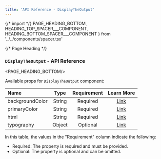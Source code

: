 ```yaml
---
title: 'API Reference - DisplayTheOutput'
---
```


{/* import */}
    PAGE_HEADING_BOTTOM,
    HEADING_TOP_SPACER___COMPONENT, 
    HEADING_BOTTOM_SPACER___COMPONENT
} from '../../components/spacer.tsx'


{/* Page Heading */}
### `DisplayTheOutput` - API Reference
<PAGE_HEADING_BOTTOM/>


Available props for `DisplayTheOutput` component:


| **Name**        | **Type** | **Requirement** | **Learn More** |
| :-------------- | :------: | :-------------: | :------------: |
| backgroundColor |  String  |    Required     |    [Link]()    |
| primaryColor    |  String  |    Required     |    [Link]()    |
| html            |  String  |    Required     |    [Link]()    |
| typography      |  Object  |    Optional     |    [Link]()    |

In this table, the values in the "Requirement" column indicate the following:

* Required: The property is required and must be provided.
* Optional: The property is optional and can be omitted. 
